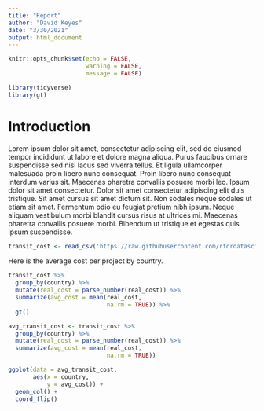 ```yaml
---
title: "Report"
author: "David Keyes"
date: "3/30/2021"
output: html_document
---
```


```r
knitr::opts_chunk$set(echo = FALSE,
                      warning = FALSE,
                      message = FALSE)
```

```r
library(tidyverse)
library(gt)
```


# Introduction

Lorem ipsum dolor sit amet, consectetur adipiscing elit, sed do eiusmod tempor incididunt ut labore et dolore magna aliqua. Purus faucibus ornare suspendisse sed nisi lacus sed viverra tellus. Et ligula ullamcorper malesuada proin libero nunc consequat. Proin libero nunc consequat interdum varius sit. Maecenas pharetra convallis posuere morbi leo. Ipsum dolor sit amet consectetur. Dolor sit amet consectetur adipiscing elit duis tristique. Sit amet cursus sit amet dictum sit. Non sodales neque sodales ut etiam sit amet. Fermentum odio eu feugiat pretium nibh ipsum. Neque aliquam vestibulum morbi blandit cursus risus at ultrices mi. Maecenas pharetra convallis posuere morbi. Bibendum ut tristique et egestas quis ipsum suspendisse.


```r
transit_cost <- read_csv('https://raw.githubusercontent.com/rfordatascience/tidytuesday/master/data/2021/2021-01-05/transit_cost.csv')
```



Here is the average cost per project by country.


```r
transit_cost %>% 
  group_by(country) %>% 
  mutate(real_cost = parse_number(real_cost)) %>% 
  summarize(avg_cost = mean(real_cost,
                            na.rm = TRUE)) %>% 
  gt()
```

```r
avg_transit_cost <- transit_cost %>% 
  group_by(country) %>% 
  mutate(real_cost = parse_number(real_cost)) %>% 
  summarize(avg_cost = mean(real_cost,
                            na.rm = TRUE))

ggplot(data = avg_transit_cost,
       aes(x = country,
           y = avg_cost)) +
  geom_col() +
  coord_flip()
```



